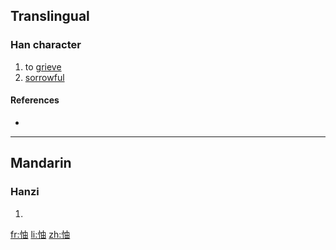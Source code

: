 ==Translingual==

===Han character===
{{Han char|rn=61|rad=心|as=05|sn=8|four=9506<sub>0</sub>|canj=心中田 (PLW)}}

# to [[grieve]]
# [[sorrowful]]

====References====
* {{Han ref|kx=0381.090|dkj=10463|dj=0709.080|hdz=42285.040|uh=601E|ud=24606|bh=CCA6|bd=52390}}

----

==Mandarin==

===Hanzi===
{{cmn-hanzi|pin=[[chōu]] ([[chou1]]), [[yóu]] ([[you2]])|wg=ch'ou<sup>1</sup>, yu<sup>2</sup>}}

# {{defn|Mandarin}}

[[fr:怞]]
[[li:怞]]
[[zh:怞]]